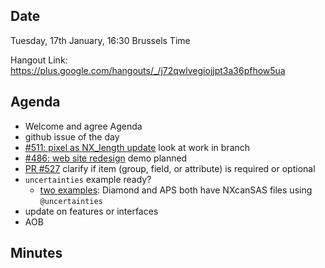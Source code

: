==Date==

Tuesday, 17th January, 16:30 Brussels Time

Hangout Link: https://plus.google.com/hangouts/_/j72qwlvegiojjpt3a36pfhow5ua

==Agenda==

* Welcome and agree Agenda
* github issue of the day
* [https://github.com/nexusformat/definitions/issues/511 #511: pixel as NX_length update] look at work in branch
* [https://github.com/nexusformat/definitions/issues/486 #486: web site redesign] demo planned
* [https://github.com/nexusformat/definitions/pull/527 PR #527] clarify if item (group, field, or attribute) is required or optional
* <tt>uncertainties</tt> example ready?
** [https://github.com/nexusformat/NIAC/issues/21#issuecomment-271126894 two examples]: Diamond and APS both have NXcanSAS files using <tt>@uncertainties</tt>
* update on features or interfaces
* AOB

==Minutes==